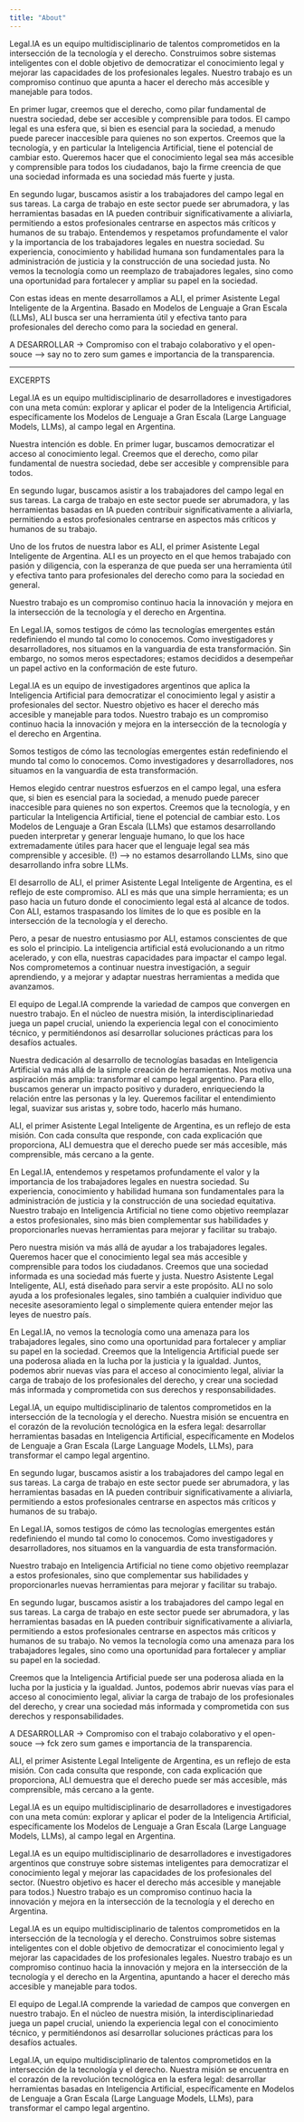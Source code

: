 ```yaml
---
title: "About"
---
```


Legal.IA es un equipo multidisciplinario de talentos comprometidos en la intersección de la tecnología y el derecho. Construimos sobre sistemas inteligentes con el doble objetivo de democratizar el conocimiento legal y mejorar las capacidades de los profesionales legales. Nuestro trabajo es un compromiso continuo que apunta a hacer el derecho más accesible y manejable para todos. 

En primer lugar, creemos que el derecho, como pilar fundamental de nuestra sociedad, debe ser accesible y comprensible para todos. El campo legal es una esfera que, si bien es esencial para la sociedad, a menudo puede parecer inaccesible para quienes no son expertos. Creemos que la tecnología, y en particular la Inteligencia Artificial, tiene el potencial de cambiar esto. Queremos hacer que el conocimiento legal sea más accesible y comprensible para todos los ciudadanos, bajo la firme creencia de que una sociedad informada es una sociedad más fuerte y justa.

En segundo lugar, buscamos asistir a los trabajadores del campo legal en sus tareas. La carga de trabajo en este sector puede ser abrumadora, y las herramientas basadas en IA pueden contribuir significativamente a aliviarla, permitiendo a estos profesionales centrarse en aspectos más críticos y humanos de su trabajo. Entendemos y respetamos profundamente el valor y la importancia de los trabajadores legales en nuestra sociedad. Su experiencia, conocimiento y habilidad humana son fundamentales para la administración de justicia y la construcción de una sociedad justa. No vemos la tecnología como un reemplazo de trabajadores legales, sino como una oportunidad para fortalecer y ampliar su papel en la sociedad.

Con estas ideas en mente desarrollamos a ALI, el primer Asistente Legal Inteligente de la Argentina. Basado en Modelos de Lenguaje a Gran Escala (LLMs), ALI busca ser una herramienta útil y efectiva tanto para profesionales del derecho como para la sociedad en general. 

A DESARROLLAR -> Compromiso con el trabajo colaborativo y el open-souce --> say no to zero sum games e importancia de la transparencia. 














--------------------------------
EXCERPTS

Legal.IA es un equipo multidisciplinario de desarrolladores e investigadores con una meta común: explorar y aplicar el poder de la Inteligencia Artificial, específicamente los Modelos de Lenguaje a Gran Escala (Large Language Models, LLMs), al campo legal en Argentina.

Nuestra intención es doble. En primer lugar, buscamos democratizar el acceso al conocimiento legal. Creemos que el derecho, como pilar fundamental de nuestra sociedad, debe ser accesible y comprensible para todos.

En segundo lugar, buscamos asistir a los trabajadores del campo legal en sus tareas. La carga de trabajo en este sector puede ser abrumadora, y las herramientas basadas en IA pueden contribuir significativamente a aliviarla, permitiendo a estos profesionales centrarse en aspectos más críticos y humanos de su trabajo.

Uno de los frutos de nuestra labor es ALI, el primer Asistente Legal Inteligente de Argentina. ALI es un proyecto en el que hemos trabajado con pasión y diligencia, con la esperanza de que pueda ser una herramienta útil y efectiva tanto para profesionales del derecho como para la sociedad en general.

Nuestro trabajo es un compromiso continuo hacia la innovación y mejora en la intersección de la tecnología y el derecho en Argentina.

En Legal.IA, somos testigos de cómo las tecnologías emergentes están redefiniendo el mundo tal como lo conocemos. Como investigadores y desarrolladores, nos situamos en la vanguardia de esta transformación. Sin embargo, no somos meros espectadores; estamos decididos a desempeñar un papel activo en la conformación de este futuro.

Legal.IA es un equipo de investigadores argentinos que aplica la Inteligencia Artificial para democratizar el conocimiento legal y asistir a profesionales del sector. Nuestro objetivo es hacer el derecho más accesible y manejable para todos. Nuestro trabajo es un compromiso continuo hacia la innovación y mejora en la intersección de la tecnología y el derecho en Argentina.


Somos testigos de cómo las tecnologías emergentes están redefiniendo el mundo tal como lo conocemos. Como investigadores y desarrolladores, nos situamos en la vanguardia de esta transformación.


Hemos elegido centrar nuestros esfuerzos en el campo legal, una esfera que, si bien es esencial para la sociedad, a menudo puede parecer inaccesible para quienes no son expertos. Creemos que la tecnología, y en particular la Inteligencia Artificial, tiene el potencial de cambiar esto. Los Modelos de Lenguaje a Gran Escala (LLMs) que estamos desarrollando pueden interpretar y generar lenguaje humano, lo que los hace extremadamente útiles para hacer que el lenguaje legal sea más comprensible y accesible. (!)  --> no estamos desarrollando LLMs, sino que desarrollando infra sobre LLMs. 

El desarrollo de ALI, el primer Asistente Legal Inteligente de Argentina, es el reflejo de este compromiso. ALI es más que una simple herramienta; es un paso hacia un futuro donde el conocimiento legal está al alcance de todos. Con ALI, estamos traspasando los límites de lo que es posible en la intersección de la tecnología y el derecho.

Pero, a pesar de nuestro entusiasmo por ALI, estamos conscientes de que es solo el principio. La inteligencia artificial está evolucionando a un ritmo acelerado, y con ella, nuestras capacidades para impactar el campo legal. Nos comprometemos a continuar nuestra investigación, a seguir aprendiendo, y a mejorar y adaptar nuestras herramientas a medida que avanzamos.

El equipo de Legal.IA comprende la variedad de campos que convergen en nuestro trabajo. En el núcleo de nuestra misión, la interdisciplinariedad juega un papel crucial, uniendo la experiencia legal con el conocimiento técnico, y permitiéndonos así desarrollar soluciones prácticas para los desafíos actuales.

Nuestra dedicación al desarrollo de tecnologías basadas en Inteligencia Artificial va más allá de la simple creación de herramientas. Nos motiva una aspiración más amplia: transformar el campo legal argentino. Para ello, buscamos generar un impacto positivo y duradero, enriqueciendo la relación entre las personas y la ley. Queremos facilitar el entendimiento legal, suavizar sus aristas y, sobre todo, hacerlo más humano.

ALI, el primer Asistente Legal Inteligente de Argentina, es un reflejo de esta misión. Con cada consulta que responde, con cada explicación que proporciona, ALI demuestra que el derecho puede ser más accesible, más comprensible, más cercano a la gente.

En Legal.IA, entendemos y respetamos profundamente el valor y la importancia de los trabajadores legales en nuestra sociedad. Su experiencia, conocimiento y habilidad humana son fundamentales para la administración de justicia y la construcción de una sociedad equitativa. Nuestro trabajo en Inteligencia Artificial no tiene como objetivo reemplazar a estos profesionales, sino más bien complementar sus habilidades y proporcionarles nuevas herramientas para mejorar y facilitar su trabajo.

Pero nuestra misión va más allá de ayudar a los trabajadores legales. Queremos hacer que el conocimiento legal sea más accesible y comprensible para todos los ciudadanos. Creemos que una sociedad informada es una sociedad más fuerte y justa. Nuestro Asistente Legal Inteligente, ALI, está diseñado para servir a este propósito. ALI no solo ayuda a los profesionales legales, sino también a cualquier individuo que necesite asesoramiento legal o simplemente quiera entender mejor las leyes de nuestro país.

En Legal.IA, no vemos la tecnología como una amenaza para los trabajadores legales, sino como una oportunidad para fortalecer y ampliar su papel en la sociedad. Creemos que la Inteligencia Artificial puede ser una poderosa aliada en la lucha por la justicia y la igualdad. Juntos, podemos abrir nuevas vías para el acceso al conocimiento legal, aliviar la carga de trabajo de los profesionales del derecho, y crear una sociedad más informada y comprometida con sus derechos y responsabilidades. 

Legal.IA, un equipo multidisciplinario de talentos comprometidos en la intersección de la tecnología y el derecho. Nuestra misión se encuentra en el corazón de la revolución tecnológica en la esfera legal: desarrollar herramientas basadas en Inteligencia Artificial, específicamente en Modelos de Lenguaje a Gran Escala (Large Language Models, LLMs), para transformar el campo legal argentino.

En segundo lugar, buscamos asistir a los trabajadores del campo legal en sus tareas. La carga de trabajo en este sector puede ser abrumadora, y las herramientas basadas en IA pueden contribuir significativamente a aliviarla, permitiendo a estos profesionales centrarse en aspectos más críticos y humanos de su trabajo.


En Legal.IA, somos testigos de cómo las tecnologías emergentes están redefiniendo el mundo tal como lo conocemos. Como investigadores y desarrolladores, nos situamos en la vanguardia de esta transformación.




Nuestro trabajo en Inteligencia Artificial no tiene como objetivo reemplazar a estos profesionales, sino que complementar sus habilidades y proporcionarles nuevas herramientas para mejorar y facilitar su trabajo.

En segundo lugar, buscamos asistir a los trabajadores del campo legal en sus tareas. La carga de trabajo en este sector puede ser abrumadora, y las herramientas basadas en IA pueden contribuir significativamente a aliviarla, permitiendo a estos profesionales centrarse en aspectos más críticos y humanos de su trabajo.
No vemos la tecnología como una amenaza para los trabajadores legales, sino como una oportunidad para fortalecer y ampliar su papel en la sociedad.

Creemos que la Inteligencia Artificial puede ser una poderosa aliada en la lucha por la justicia y la igualdad. Juntos, podemos abrir nuevas vías para el acceso al conocimiento legal, aliviar la carga de trabajo de los profesionales del derecho, y crear una sociedad más informada y comprometida con sus derechos y responsabilidades.


A DESARROLLAR -> Compromiso con el trabajo colaborativo y el open-souce --> fck zero sum games e importancia de la transparencia. 


ALI, el primer Asistente Legal Inteligente de Argentina, es un reflejo de esta misión. Con cada consulta que responde, con cada explicación que proporciona, ALI demuestra que el derecho puede ser más accesible, más comprensible, más cercano a la gente.




Legal.IA es un equipo multidisciplinario de desarrolladores e investigadores con una meta común: explorar y aplicar el poder de la Inteligencia Artificial, específicamente los Modelos de Lenguaje a Gran Escala (Large Language Models, LLMs), al campo legal en Argentina.


Legal.IA es un equipo multidisciplinario de desarrolladores e investigadores argentinos que construye sobre sistemas inteligentes para democratizar el conocimiento legal y mejorar las capacidades de los profesionales del sector. (Nuestro objetivo es hacer el derecho más accesible y manejable para todos.) Nuestro trabajo es un compromiso continuo hacia la innovación y mejora en la intersección de la tecnología y el derecho en Argentina.

Legal.IA es un equipo multidisciplinario de talentos comprometidos en la intersección de la tecnología y el derecho. Construimos sobre sistemas inteligentes con el doble objetivo de democratizar el conocimiento legal y mejorar las capacidades de los profesionales legales. Nuestro trabajo es un compromiso continuo hacia la innovación y mejora en la intersección de la tecnología y el derecho en la Argentina, apuntando a hacer el derecho más accesible y manejable para todos. 


El equipo de Legal.IA comprende la variedad de campos que convergen en nuestro trabajo. En el núcleo de nuestra misión, la interdisciplinariedad juega un papel crucial, uniendo la experiencia legal con el conocimiento técnico, y permitiéndonos así desarrollar soluciones prácticas para los desafíos actuales.


Legal.IA, un equipo multidisciplinario de talentos comprometidos en la intersección de la tecnología y el derecho. Nuestra misión se encuentra en el corazón de la revolución tecnológica en la esfera legal: desarrollar herramientas basadas en Inteligencia Artificial, específicamente en Modelos de Lenguaje a Gran Escala (Large Language Models, LLMs), para transformar el campo legal argentino.






